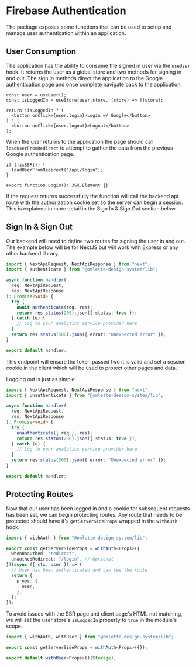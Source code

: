 
<Meta title="Libraries/Firebase/Authentication" />

# Firebase Authentication

The package exposes some functions that can be used to setup and manage user authentication within an application.

## User Consumption

The application has the ability to consume the signed in user via the `useUser` hook. It returns the user as a global store and two methods for signing in and out. The sign in methods direct the application to the Google authentication page and once complete navigate back to the application.

```tsx
const user = useUser();
const isLoggedIn = useStore(user.store, (store) => !!store);

return !isLoggedIn ? (
  <button onClick={user.login}>Login w/ Google</button>
) : (
  <button onClick={user.logout}>Logout</button>
);
```

When the user returns to the application the page should call `loadUserFromRedirect` to attempt to gather the data from the previous Google authentication page.

```tsx
if (!isSSR()) {
  loadUserFromRedirect("/api/login");
}

export function Login(): JSX.Element {}
```

If the request returns successfully the function will call the backend api route with the authorization cookie set so the server can begin a session. This is explained in more detail in the Sign In & Sign Out section below.

## Sign In & Sign Out

Our backend will need to define two routes for signing the user in and out. The example below will be for NextJS but will work with Express or any other backend library.

```ts
import { NextApiRequest, NextApiResponse } from "next";
import { authenticate } from "@omlette-design-system/lib";

async function handler(
  req: NextApiRequest,
  res: NextApiResponse
): Promise<void> {
  try {
    await authenticate(req, res);
    return res.status(200).json({ status: true });
  } catch (e) {
    // Log to your analytics service provider here
  }
  return res.status(500).json({ error: "Unexpected error" });
}

export default handler;
```

This endpoint will ensure the token passed two it is valid and set a session cookie in the client which will be used to protect other pages and data.

Logging out is just as simple.

```ts
import { NextApiRequest, NextApiResponse } from "next";
import { unauthenticate } from "@omlette-design-system/lib";

async function handler(
  req: NextApiRequest,
  res: NextApiResponse
): Promise<void> {
  try {
    unauthenticate({ req }, res);
    return res.status(200).json({ status: true });
  } catch (e) {
    // Log to your analytics service provider here
  }
  return res.status(500).json({ error: "Unexpected error" });
}

export default handler;
```

## Protecting Routes

Now that our user has been logged in and a cookie for subsequent requests has been set, we can begin protecting routes. Any route that needs to be protected should have it's `getServerSideProps` wrapped in the `withAuth` hook.

```ts
import { withAuth } from "@omlette-design-system/lib";

export const getServerSideProps = withAuth<Props>({
  whenUnauthed: "redirect",
  unauthedRedirect: "/login", // Optional
})(async ({ ctx, user }) => {
  // User has been authenticated and can see the route
  return {
    props: {
      user,
    },
  };
});
```

To avoid issues with the SSR page and client page's HTML not matching, we will set the user store's `isLoggedIn` property to `true` in the module's scope.

```ts
import { withAuth, withUser } from "@omlette-design-system/lib";

export const getServerSideProps = withAuth<Props>({});

export default withUser<Props>()(Storage);
```
